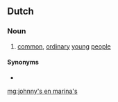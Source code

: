 ==Dutch==

===Noun===
{{nl-noun|head=[[johnny]][['s]] [[en]] [[marina]]'s|p|-|johnny'tjes en marinaatjes}}

# {{label|nl|Belgium|pejorative}} [[common]], [[ordinary]] [[young]] [[people]]

====Synonyms====
* {{l|nl|sjonnies en anita's}}

[[mg:johnny's en marina's]]